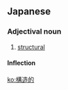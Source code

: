 ==Japanese==
{{ja-kanjitab|こう|ぞう|てき|yomi=on}}

===Adjectival noun===
{{ja-adj|infl=な|こうぞうてき}}

# [[structural]]

====Inflection====
{{ja-na|こうぞうてき}}

[[ko:構造的]]